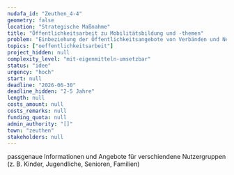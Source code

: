```yaml
---
nudafa_id: "Zeuthen_4-4"
geometry: false
location: "Strategische Maßnahme"
title: "Öffentlichkeitsarbeit zu Mobilitätsbildung und -themen"
problem: "Einbeziehung der Öffentlichkeitsangebote von Verbänden und Netzwerken; Zielstellung: Förderung des Radverkehrs und des Miteinanders aller Verkehrsarten"
topics: ["oeffentlichkeitsarbeit"]
project_hidden: null
complexity_level: "mit-eigenmitteln-umsetzbar"
status: "idee"
urgency: "hoch"
start: null
deadline: "2026-06-30"
deadline_hidden: "2-5 Jahre"
length: null
costs_amount: null
costs_remarks: null
funding_quota: null
admin_authority: "[]"
town: "zeuthen"
stakeholders: null
---
```

passgenaue Informationen und Angebote für verschiendene Nutzergruppen (z. B. Kinder, Jugendliche, Senioren, Familien)
